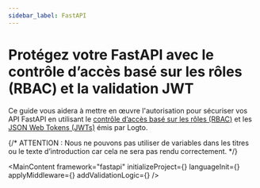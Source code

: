 ```yaml
---
sidebar_label: FastAPI
---
```




# Protégez votre FastAPI avec le contrôle d’accès basé sur les rôles (RBAC) et la validation JWT

Ce guide vous aidera à mettre en œuvre l'autorisation pour sécuriser vos API FastAPI en utilisant le [contrôle d’accès basé sur les rôles (RBAC)](/authorization/role-based-access-control) et les [JSON Web Tokens (JWTs)](https://auth.wiki/jwt) émis par Logto.

{/* ATTENTION : Nous ne pouvons pas utiliser de variables dans les titres ou le texte d’introduction car cela ne sera pas rendu correctement. */}

<MainContent
  framework="fastapi"
  initializeProject={<InitProject />}
  languageInit={<Init />}
  applyMiddleware={<ApplyMiddleware />}
  addValidationLogic={<AddValidationLogic framework="fastapi" />}
/>
